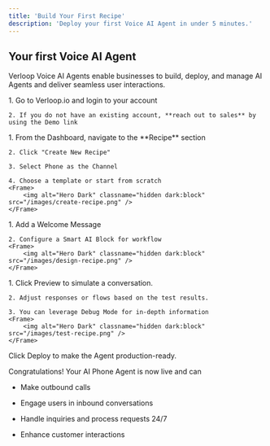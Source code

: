 ```yaml
---
title: 'Build Your First Recipe'
description: 'Deploy your first Voice AI Agent in under 5 minutes.'
---
```


## Your first Voice AI Agent

Verloop Voice AI Agents enable businesses to build, deploy, and manage AI Agents and deliver seamless user interactions. 

<Steps>
  <Step title="Login to Verloop">
    1. Go to Verloop.io and login to your account

    2. If you do not have an existing account, **reach out to sales** by using the Demo link
  </Step>

  <Step title="Your First Voice AI Agent">
    1. From the Dashboard, navigate to the **Recipe** section

    2. Click "Create New Recipe"

    3. Select Phone as the Channel

    4. Choose a template or start from scratch
    <Frame>
    	<img alt="Hero Dark" classname="hidden dark:block" src="/images/create-recipe.png" />
    </Frame>
  </Step>

  <Step title="Design your Agent">
    1. Add a Welcome Message

    2. Configure a Smart AI Block for workflow
    <Frame>
    	<img alt="Hero Dark" classname="hidden dark:block" src="/images/design-recipe.png" />
    </Frame>
  </Step>

  <Step title="Test your Agent">
    1. Click Preview to simulate a conversation.

    2. Adjust responses or flows based on the test results.

    3. You can leverage Debug Mode for in-depth information
    <Frame>
    	<img alt="Hero Dark" classname="hidden dark:block" src="/images/test-recipe.png" />
    </Frame>
  </Step>

  <Step title="Deploy">
    Click Deploy to make the Agent production-ready.
  </Step>
</Steps>

Congratulations! Your AI Phone Agent is now live and can

* Make outbound calls

* Engage users in inbound conversations

* Handle inquiries and process requests 24/7

* Enhance customer interactions